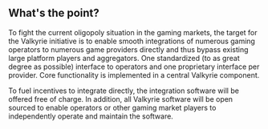 ## What's the point?

To fight the current oligopoly situation in the gaming markets, 
the target for the Valkyrie initiative is to enable smooth integrations of numerous gaming operators to numerous game providers directly 
and thus bypass existing large platform players and aggregators.
One standardized (to as great degree as possible) interface to operators and one proprietary interface per provider. 
Core functionality is implemented in a central Valkyrie component.

To fuel incentives to integrate directly, the integration software will be offered free of charge. 
In addition, all Valkyrie software will be open sourced to enable operators or other gaming market players to independently operate 
and maintain the software.